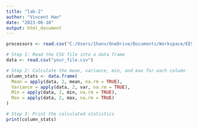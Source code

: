```yaml
---
title: "lab-2"
author: "Vincent Han"
date: "2023-06-10"
output: html_document
---
```


```r
processors <- read.csv("C:/Users/1hanv/OneDrive/Documents/Workspace/EE5373/Lab2/all-data.csv")

# Step 1: Read the CSV file into a data frame
data <- read.csv("your_file.csv")

# Step 2: Calculate the mean, variance, min, and max for each column
column_stats <- data.frame(
  Mean = apply(data, 2, mean, na.rm = TRUE),
  Variance = apply(data, 2, var, na.rm = TRUE),
  Min = apply(data, 2, min, na.rm = TRUE),
  Max = apply(data, 2, max, na.rm = TRUE)
)

# Step 3: Print the calculated statistics
print(column_stats)

```
